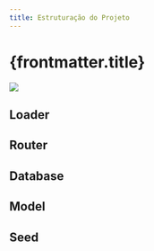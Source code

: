 ```yaml
---
title: Estruturação do Projeto
---
```



# {frontmatter.title}

![](/lp2/imgs/expressjs/mvc/mvc-csr.png)

<CodeTree src="/codes/expressjs/invest-app-mvc" githubUrl={true} devContainerUrl={true} />

## Loader

<CodePreview src="/codes/expressjs/invest-app-mvc/src/index.js" />

## Router

<CodePreview src="/codes/expressjs/invest-app-mvc/src/routes.js" />

## Database

<CodePreview src="/codes/expressjs/invest-app-mvc/src/database/data.js" />

## Model

<CodePreview src="/codes/expressjs/invest-app-mvc/src/models/Investment.js" />

## Seed

<CodePreview src="/codes/expressjs/invest-app-mvc/src/database/seeders.js" />

<CodePreview src="/codes/expressjs/invest-app-mvc/src/database/seeders.json" />
